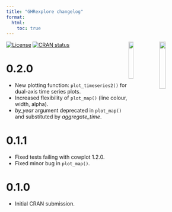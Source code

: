 ```yaml
---
title: "GHRexplore changelog"
format: 
  html:
    toc: true
---
```


```{=html}
<img src='/figures/GHRexplore/logo_IDExtremes.jpg' align="right" width="18%" /> <span> <span> <img src='/figures/GHRexplore/logo_BSC.png' align="right" width="16%" /> 
```

<!-- badges: start -->
[![License](http://img.shields.io/badge/license-GPL%20%28%3E=%202%29-brightgreen.svg?style=flat)](http://www.gnu.org/licenses/gpl-2.0.html)
[![CRAN status](https://img.shields.io/cran/v/GHRexplore)](https://cran.r-project.org/package=GHRexplore)
<!-- badges: end -->

# 0.2.0

* New plotting function: `plot_timeseries2()` for dual-axis time series plots.
* Increased flexibility of `plot_map()` (line colour, width, alpha).
* *by_year* argument deprecated in `plot_map()` and substituted by *aggregate_time*.

# 0.1.1

* Fixed tests failing with cowplot 1.2.0.
* Fixed minor bug in `plot_map()`.


# 0.1.0

* Initial CRAN submission.
